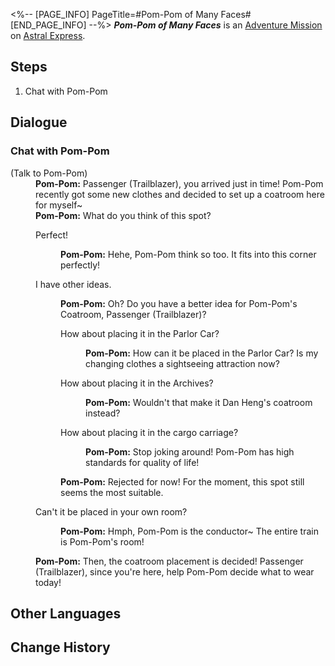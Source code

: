 <%-- [PAGE_INFO]
PageTitle=#Pom-Pom of Many Faces#
[END_PAGE_INFO] --%>
{{Stub|Dialogue.}}
{{Mission Infobox
|id            = 8027120
|title         = 
|image         = <!--Mission Pom-Pom of Many Faces.png-->
|type          = Adventure
|event_name    = 
|chapter       = 
|requirements  = {{subst:void|<!--Unknown: {"Type":"Manual"}-->}}
|summary       = <!--official mission summary from Fate's Atlas-->
|characters    = Pom-Pom; Trailblazer
|startLocation = [[Astral Express]] - [[Party Car]]
|world         = Astral Express
|area          = Party Car
|prev          = 
|next          = 
|rewards       = Credit*5,000
}}
'''''Pom-Pom of Many Faces''''' is an [[Adventure Mission]] on [[Astral Express]].

==Steps==
# Chat with Pom-Pom

<!--
==Gameplay Notes==

--><!--
==Trial Character==

-->
==Dialogue==
{{Stub Dialogue}}
===Chat with Pom-Pom{{subst:void|<!--802712001-->}}===
{{Mission Description|type=adventure|location=Party Car|There seems to be an exclusive space for the conductor in the Party Car. What is that space for? Ask Pom-Pom.}}
{{Dialogue Start}}

;(Talk to Pom-Pom)
:'''Pom-Pom:''' Passenger (Trailblazer), you arrived just in time! Pom-Pom recently got some new clothes and decided to set up a coatroom here for myself~
:'''Pom-Pom:''' What do you think of this spot?
:{{DIcon|Arrow}} Perfect!
::'''Pom-Pom:''' Hehe, Pom-Pom think so too. It fits into this corner perfectly!
:{{DIcon|Arrow}} I have other ideas.
::'''Pom-Pom:''' Oh? Do you have a better idea for Pom-Pom's Coatroom, Passenger (Trailblazer)?
::{{DIcon|Arrow}} How about placing it in the Parlor Car?
:::'''Pom-Pom:''' How can it be placed in the Parlor Car? Is my changing clothes a sightseeing attraction now?
::{{DIcon|Arrow}} How about placing it in the Archives?
:::'''Pom-Pom:''' Wouldn't that make it Dan Heng's coatroom instead?
::{{DIcon|Arrow}} How about placing it in the cargo carriage?
:::'''Pom-Pom:''' Stop joking around! Pom-Pom has high standards for quality of life!
::'''Pom-Pom:''' Rejected for now! For the moment, this spot still seems the most suitable.
:{{DIcon|Arrow}} Can't it be placed in your own room?
::'''Pom-Pom:''' Hmph, Pom-Pom is the conductor~ The entire train is Pom-Pom's room!
:'''Pom-Pom:''' Then, the coatroom placement is decided! Passenger (Trailblazer), since you're here, help Pom-Pom decide what to wear today!

{{Dialogue End}}

==Other Languages==
{{Other Languages
|en   = Pom-Pom of Many Faces
|zhs  = 百变帕姆
|zht  = 百變帕姆
|ja   = ファッショニスタ・パム
|ko   = 폼폼 대변신
|es   = Pom-Pom de mil caras
|fr   = Les multiples visages de Pom-Pom
|ru   = Многоликая Пом-Пом
|th   = Pom-Pom ร้อยเล่มเกวียน
|vi   = Pom-Pom Biến Hóa
|de   = Pom-Poms stetige Veränderung
|id   = Pom-Pom Seribu Rupa
|pt   = As Muitas Faces do Pom-Pom
}}

==Change History==
{{Change History|2.7}}
